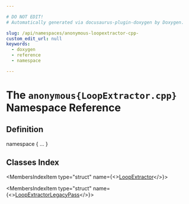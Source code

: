 ```yaml
---

# DO NOT EDIT!
# Automatically generated via docusaurus-plugin-doxygen by Doxygen.

slug: /api/namespaces/anonymous-loopextractor-cpp-
custom_edit_url: null
keywords:
  - doxygen
  - reference
  - namespace

---
```





# The `anonymous{LoopExtractor.cpp}` Namespace Reference

<DoxygenPage pluginConfig={pluginConfig}>



## Definition

<CodeBlock>namespace &#123; ... &#125;</CodeBlock>

## Classes Index

<MembersIndex>

<MembersIndexItem
  type="struct"
  name={<><a href="/docs/api/structs/anonymous-namespace-loopextractor-cpp-/loopextractor">LoopExtractor</a></>}>
</MembersIndexItem>

<MembersIndexItem
  type="struct"
  name={<><a href="/docs/api/structs/anonymous-namespace-loopextractor-cpp-/loopextractorlegacypass">LoopExtractorLegacyPass</a></>}>
</MembersIndexItem>

</MembersIndex>


</DoxygenPage>
